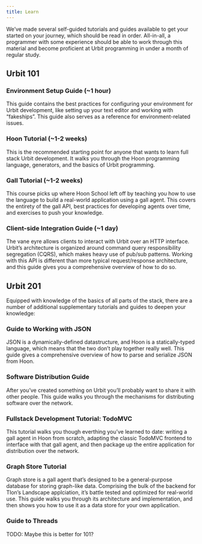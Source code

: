 ```yaml
---
title: Learn
---
```


We’ve made several self-guided tutorials and guides available to get your started on your journey, which should be read in order. All-in-all, a programmer with some experience should be able to work through this material and become proficient at Urbit programming in under a month of regular study.

## Urbit 101

### Environment Setup Guide (~1 hour)

This guide contains the best practices for configuring your environment for Urbit development, like setting up your text editor and working with “fakeships”. This guide also serves as a reference for environment-related issues.

### Hoon Tutorial (~1-2 weeks)

This is the recommended starting point for anyone that wants to learn full stack Urbit development. It walks you through the Hoon programming language, generators, and the basics of Urbit programming.

### Gall Tutorial (~1-2 weeks)

This course picks up where Hoon School left off by teaching you how to use the language to build a real-world application using a gall agent. This covers the entirety of the gall API, best practices for developing agents over time, and exercises to push your knowledge.

### Client-side Integration Guide (~1 day)

The vane eyre allows clients to interact with Urbit over an HTTP interface. Urbit’s architecture is organized around command query responsibility segregation (CQRS), which makes heavy use of pub/sub patterns. Working with this API is different than more typical request/response architecture, and this guide gives you a comprehensive overview of how to do so.

## Urbit 201

Equipped with knowledge of the basics of all parts of the stack, there are a number of additional supplementary tutorials and guides to deepen your knowledge:

### Guide to Working with JSON

JSON is a dynamically-defined datastructure, and Hoon is a statically-typed language, which means that the two don’t play together really well. This guide gives a comprehensive overview of how to parse and serialize JSON from Hoon.

### Software Distribution Guide

After you’ve created something on Urbit you’ll probably want to share it with other people. This guide walks you through the mechanisms for distributing software over the network.

### Fullstack Development Tutorial: TodoMVC

This tutorial walks you though everthing you’ve learned to date: writing a gall agent in Hoon from scratch, adapting the classic TodoMVC frontend to interface with that gall agent, and then package up the entire application for distribution over the network.

### Graph Store Tutorial

Graph store is a gall agent that’s designed to be a general-purpose database for storing graph-like data. Comprising the bulk of the backend for Tlon’s Landscape applciation, it’s battle tested and optimized for real-world use. This guide walks you through its architecture and implementation, and then shows you how to use it as a data store for your own application.

### Guide to Threads

TODO: Maybe this is better for 101?

